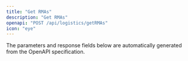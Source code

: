 ```yaml
---
title: "Get RMAs"
description: "Get RMAs"
openapi: "POST /api/logistics/getRMAs"
icon: "eye"
---
```


<Note>
The parameters and response fields below are automatically generated from the OpenAPI specification.
</Note>
